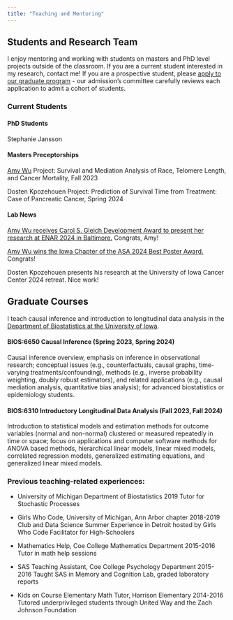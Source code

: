 ```yaml
---
title: "Teaching and Mentoring"
---
```



## Students and Research Team

I enjoy mentoring and working with students on masters and PhD level projects outside of the classroom. If you are a current student interested in my research, contact me! If you are a prospective student, please [apply to our graduate program](https://www.public-health.uiowa.edu/biostatistics-faq/) - our admission's committee carefully reviews each application to admit a cohort of students.

### Current Students

#### PhD Students

Stephanie Jansson

#### Masters Preceptorships

[Amy Wu](https://linktr.ee/amypwu) Project: Survival and Mediation Analysis of Race, Telomere Length, and Cancer Mortality, Fall 2023

Dosten Kpozehouen Project: Prediction of Survival Time from Treatment: Case of Pancreatic Cancer, Spring 2024

#### Lab News

[Amy Wu receives Carol S. Gleich Development Award to present her research at ENAR 2024 in Baltimore.](https://www.public-health.uiowa.edu/news-items/recipients-of-dr-carol-s-gleich-development-award-announced-5/) Congrats, Amy!

[Amy Wu wins the Iowa Chapter of the ASA 2024 Best Poster Award.](https://x.com/asa_iowa/status/1780578523196875194) Congrats!

Dosten Kpozehouen presents his research at the University of Iowa Cancer Center 2024 retreat. Nice work!

## Graduate Courses

I teach causal inference and introduction to longitudinal data analysis in the [Department of Biostatistics at the University of Iowa](https://catalog.registrar.uiowa.edu/courses/bios/). 

#### BIOS:6650 Causal Inference (Spring 2023, Spring 2024)

Causal inference overview, emphasis on inference in observational research; conceptual issues (e.g., counterfactuals, causal graphs, time-varying treatments/confounding), methods (e.g., inverse probability weighting, doubly robust estimators), and related applications (e.g., causal mediation analysis, quantitative bias analysis); for advanced biostatistics or epidemiology students.

#### BIOS:6310 Introductory Longitudinal Data Analysis (Fall 2023, Fall 2024) 

Introduction to statistical models and estimation methods for outcome variables (normal and non-normal) clustered or measured repeatedly in time or space; focus on applications and computer software methods for ANOVA based methods, hierarchical linear models, linear mixed models, correlated regression models, generalized estimating equations, and generalized linear mixed models.

### Previous teaching-related experiences:

- University of Michigan Department of Biostatistics 2019
Tutor for Stochastic Processes

- Girls Who Code, University of Michigan, Ann Arbor chapter 2018-2019
Club and Data Science Summer Experience in Detroit hosted by Girls Who Code Facilitator for High-Schoolers

- Mathematics Help, Coe College Mathematics Department 2015-2016
Tutor in math help sessions

- SAS Teaching Assistant, Coe College Psychology Department 2015-2016
Taught SAS in Memory and Cognition Lab, graded laboratory reports

- Kids on Course Elementary Math Tutor, Harrison Elementary 2014-2016
Tutored underprivileged students through United Way and the Zach Johnson Foundation

